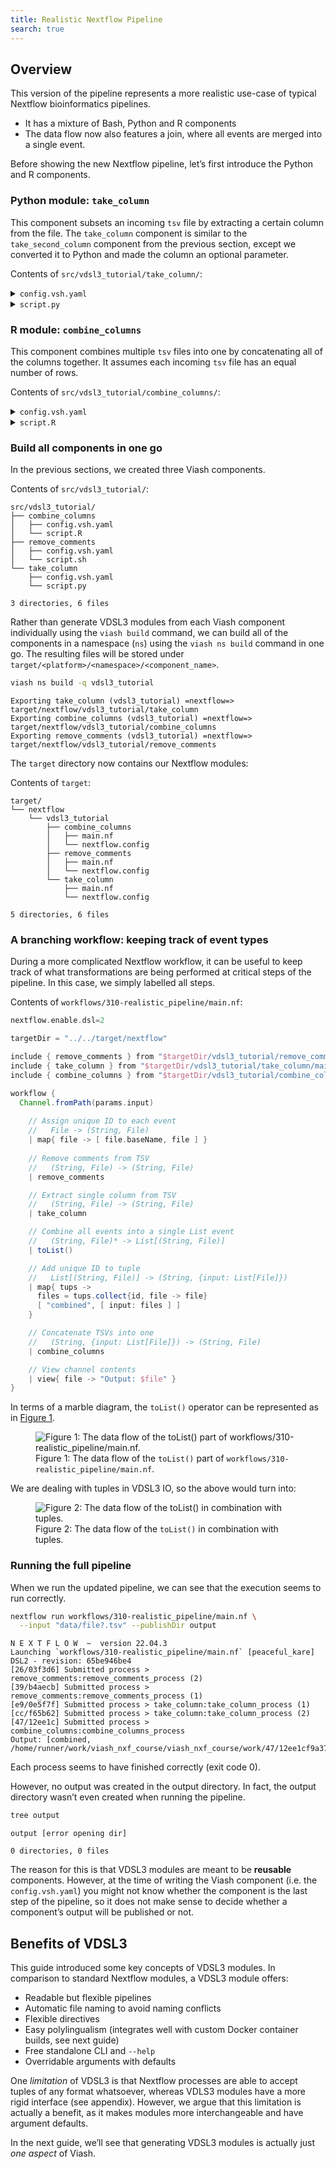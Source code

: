 ```yaml
---
title: Realistic Nextflow Pipeline
search: true
---
```


## Overview

This version of the pipeline represents a more realistic use-case of
typical Nextflow bioinformatics pipelines.

-   It has a mixture of Bash, Python and R components
-   The data flow now also features a join, where all events are merged
    into a single event.

Before showing the new Nextflow pipeline, let’s first introduce the
Python and R components.

### Python module: `take_column`

This component subsets an incoming `tsv` file by extracting a certain
column from the file. The `take_column` component is similar to the
`take_second_column` component from the previous section, except we
converted it to Python and made the column an optional parameter.

Contents of `src/vdsl3_tutorial/take_column/`:

<details>
<summary>`config.vsh.yaml`</summary>

``` yaml
functionality:
  name: take_column
  namespace: vdsl3_tutorial
  arguments:
    - name: "--input"
      alternatives: [ "-i" ]
      type: file
      required: true
    - name: "--output"
      alternatives: [ "-o" ]
      type: file
      required: true
      direction: output
    - name: "--column"
      type: integer
      required: false
      default: 2
  resources:
  - type: python_script
    path: ./script.py
platforms:
  - type: nextflow
    variant: vdsl3
    directives:
      container: amancevice/pandas:slim
```

</details>

<details>
<summary>`script.py`</summary>

``` python
import pandas as pd

## VIASH START
par = {
    "input": "data/file1.tsv",
    "column": 2,
    "output": "temp/foo"
}
## VIASH END

# read the tsv file
tab = pd.read_csv(par["input"], sep="\t", comment="#")

# subset a column
tab_filt = tab.iloc[:, par["column"]-1]

# write to file
tab_filt.to_csv(par["output"], index=False)
```

</details>

### R module: `combine_columns`

This component combines multiple `tsv` files into one by concatenating
all of the columns together. It assumes each incoming `tsv` file has an
equal number of rows.

Contents of `src/vdsl3_tutorial/combine_columns/`:

<details>
<summary>`config.vsh.yaml`</summary>

``` yaml
functionality:
  name: combine_columns
  namespace: vdsl3_tutorial
  arguments:
    - name: "--input"
      alternatives: [ "-i" ]
      type: file
      multiple: true
      required: true
    - name: "--output"
      alternatives: [ "-o" ]
      type: file
      required: true
      direction: output
  resources:
    - type: r_script
      path: ./script.R
platforms:
  - type: nextflow
    variant: vdsl3
    directives:
      container: rocker/r-ver:4.1
```

</details>

<details>
<summary>`script.R`</summary>

``` r
## VIASH START
par <- list(
    input = c("data/file1.tsv", "data/file2.tsv"),
    output = "temp/foo.tsv"
)
## VIASH END

outs <- lapply(par$input, function(file) {
  read.delim(file, comment.char = "#", sep = "\t", header = FALSE)
})

table <- do.call(cbind, outs)

write.table(table, par$output, col.names = FALSE, sep = "\t")
```

</details>

### Build all components in one go

In the previous sections, we created three Viash components.

Contents of `src/vdsl3_tutorial/`:

    src/vdsl3_tutorial/
    ├── combine_columns
    │   ├── config.vsh.yaml
    │   └── script.R
    ├── remove_comments
    │   ├── config.vsh.yaml
    │   └── script.sh
    └── take_column
        ├── config.vsh.yaml
        └── script.py

    3 directories, 6 files

Rather than generate VDSL3 modules from each Viash component
individually using the `viash build` command, we can build all of the
components in a namespace (`ns`) using the `viash ns build` command in
one go. The resulting files will be stored under
`target/<platform>/<namespace>/<component_name>`.

``` bash
viash ns build -q vdsl3_tutorial
```

    Exporting take_column (vdsl3_tutorial) =nextflow=> target/nextflow/vdsl3_tutorial/take_column
    Exporting combine_columns (vdsl3_tutorial) =nextflow=> target/nextflow/vdsl3_tutorial/combine_columns
    Exporting remove_comments (vdsl3_tutorial) =nextflow=> target/nextflow/vdsl3_tutorial/remove_comments

The `target` directory now contains our Nextflow modules:

Contents of `target`:

    target/
    └── nextflow
        └── vdsl3_tutorial
            ├── combine_columns
            │   ├── main.nf
            │   └── nextflow.config
            ├── remove_comments
            │   ├── main.nf
            │   └── nextflow.config
            └── take_column
                ├── main.nf
                └── nextflow.config

    5 directories, 6 files

### A branching workflow: keeping track of event types

During a more complicated Nextflow workflow, it can be useful to keep
track of what transformations are being performed at critical steps of
the pipeline. In this case, we simply labelled all steps.

Contents of `workflows/310-realistic_pipeline/main.nf`:

``` groovy
nextflow.enable.dsl=2

targetDir = "../../target/nextflow"

include { remove_comments } from "$targetDir/vdsl3_tutorial/remove_comments/main.nf"
include { take_column } from "$targetDir/vdsl3_tutorial/take_column/main.nf"
include { combine_columns } from "$targetDir/vdsl3_tutorial/combine_columns/main.nf"

workflow {
  Channel.fromPath(params.input)
  
    // Assign unique ID to each event
    //   File -> (String, File)
    | map{ file -> [ file.baseName, file ] }
    
    // Remove comments from TSV
    //   (String, File) -> (String, File)
    | remove_comments

    // Extract single column from TSV
    //   (String, File) -> (String, File)
    | take_column

    // Combine all events into a single List event
    //   (String, File)* -> List[(String, File)]
    | toList()

    // Add unique ID to tuple
    //   List[(String, File)] -> (String, {input: List[File]})
    | map{ tups -> 
      files = tups.collect{id, file -> file}
      [ "combined", [ input: files ] ] 
    }

    // Concatenate TSVs into one
    //   (String, {input: List[File]}) -> (String, File)
    | combine_columns

    // View channel contents
    | view{ file -> "Output: $file" }
}
```

In terms of a marble diagram, the `toList()` operator can be represented
as in [Figure 1](#fig-branching).

<figure>
<img src="300-vdsl3_files/figure-gfm/fig-branching-1.svg"
id="fig-branching"
alt="Figure 1: The data flow of the toList() part of workflows/310-realistic_pipeline/main.nf." />
<figcaption aria-hidden="true">Figure 1: The data flow of the
<code>toList()</code> part of
<code>workflows/310-realistic_pipeline/main.nf</code>.</figcaption>
</figure>

We are dealing with tuples in VDSL3 IO, so the above would turn into:

<figure>
<img src="300-vdsl3_files/figure-gfm/fig-branching2-1.svg"
id="fig-branching2"
alt="Figure 2: The data flow of the toList() in combination with tuples." />
<figcaption aria-hidden="true">Figure 2: The data flow of the
<code>toList()</code> in combination with tuples.</figcaption>
</figure>

### Running the full pipeline

When we run the updated pipeline, we can see that the execution seems to
run correctly.

``` bash
nextflow run workflows/310-realistic_pipeline/main.nf \
  --input "data/file?.tsv" --publishDir output
```

    N E X T F L O W  ~  version 22.04.3
    Launching `workflows/310-realistic_pipeline/main.nf` [peaceful_kare] DSL2 - revision: 65be946be4
    [26/03f3d6] Submitted process > remove_comments:remove_comments_process (2)
    [39/b4aecb] Submitted process > remove_comments:remove_comments_process (1)
    [e9/0e5f7f] Submitted process > take_column:take_column_process (1)
    [cc/f65b62] Submitted process > take_column:take_column_process (2)
    [47/12ee1c] Submitted process > combine_columns:combine_columns_process
    Output: [combined, /home/runner/work/viash_nxf_course/viash_nxf_course/work/47/12ee1cf9a37c5450db605199c8abf7/combined.combine_columns.output]

Each process seems to have finished correctly (exit code 0).

However, no output was created in the output directory. In fact, the
output directory wasn’t even created when running the pipeline.

``` sh
tree output
```

    output [error opening dir]

    0 directories, 0 files

The reason for this is that VDSL3 modules are meant to be **reusable**
components. However, at the time of writing the Viash component
(i.e. the `config.vsh.yaml`) you might not know whether the component is
the last step of the pipeline, so it does not make sense to decide
whether a component’s output will be published or not.

## Benefits of VDSL3

This guide introduced some key concepts of VDSL3 modules. In
comparison to standard Nextflow modules, a VDSL3 module offers:

-   Readable but flexible pipelines
-   Automatic file naming to avoid naming conflicts
-   Flexible directives
-   Easy polylingualism (integrates well with custom Docker container
    builds, see next guide)
-   Free standalone CLI and `--help`
-   Overridable arguments with defaults

One *limitation* of VDSL3 is that Nextflow processes are able to accept
tuples of any format whatsoever, whereas VDLS3 modules have a more rigid
interface (see appendix). However, we argue that this limitation is
actually a benefit, as it makes modules more interchangeable and have
argument defaults.

In the next guide, we’ll see that generating VDSL3 modules is actually
just *one aspect* of Viash.